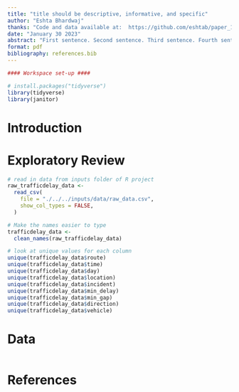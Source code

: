 ---
title: "title should be descriptive, informative, and specific"
author: "Eshta Bhardwaj"
thanks: "Code and data available at:  https://github.com/eshtab/paper_1"
date: "January 30 2023"
abstract: "First sentence. Second sentence. Third sentence. Fourth sentence."
format: pdf
bibliography: references.bib
---

```{r}
#### Workspace set-up ####

# install.packages("tidyverse")
library(tidyverse)
library(janitor)
```

# Introduction

# Exploratory Review

```{r}

# read in data from inputs folder of R project
raw_trafficdelay_data <-
  read_csv(
    file = "./../../inputs/data/raw_data.csv",
    show_col_types = FALSE,
  )

# Make the names easier to type
trafficdelay_data <-
  clean_names(raw_trafficdelay_data)

# look at unique values for each column
unique(trafficdelay_data$route)
unique(trafficdelay_data$time)
unique(trafficdelay_data$day)
unique(trafficdelay_data$location)
unique(trafficdelay_data$incident)
unique(trafficdelay_data$min_delay)
unique(trafficdelay_data$min_gap)
unique(trafficdelay_data$direction)
unique(trafficdelay_data$vehicle)
```

# Data

```{r}



```

# References
